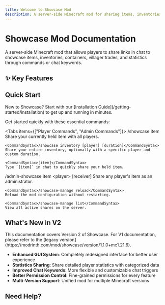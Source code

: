 ```yaml
---
title: Welcome to Showcase Mod
description: A server-side Minecraft mod for sharing items, inventories, and more through interactive links
---
```


# Showcase Mod Documentation

<MinecraftVersion auto />

A server-side Minecraft mod that allows players to share links in chat to showcase items, inventories, containers, villager trades, and statistics through commands or chat keywords.

## ✨ Key Features

<Cards>
  <Card
    title="Comprehensive Sharing"
    description="Share items, inventories, containers, and villager trades"
    href="/features/sharing/items"
  />
  <Card
    title="Server-Side Only"
    description="No client installation required for players"
    href="/getting-started/installation"
  />
  <Card
    title="Interactive Previews"
    description="Auto-unpack containers, view books and maps"
    href="/features/sharing/containers"
  />
  <Card
    title="Multi-Language Support"
    description="Built-in support for 17+ languages"
    href="/features/multi-language"
  />
  <Card
    title="Permission System"
    description="LuckPerms integration with fine-grained control"
    href="/configuration/permissions"
  />
  <Card
    title="Chat Keywords"
    description="Quick sharing with [item], [inv], and more"
    href="/features/chat-keywords"
  />
</Cards>

## Quick Start

<Callout type="info">
New to Showcase? Start with our [Installation Guide](/getting-started/installation) to get up and running in minutes.
</Callout>

Get started quickly with these essential commands:

<Tabs items={["Player Commands", "Admin Commands"]}>
  <Tab value="Player Commands">
    <CommandSyntax>/showcase item</CommandSyntax>
    Share your currently held item with all players.

    <CommandSyntax>/showcase inventory [player] [duration]</CommandSyntax>
    Share your entire inventory, optionally with a specific player and custom duration.

    <CommandSyntax>[item]</CommandSyntax>
    Type `[item]` in chat to quickly share your held item.
  </Tab>
  <Tab value="Admin Commands">
    <CommandSyntax>/admin-showcase item &lt;player&gt; [receiver]</CommandSyntax>
    Share any player's item as an administrator.

    <CommandSyntax>/showcase-manage reload</CommandSyntax>
    Reload the mod configuration without restarting.

    <CommandSyntax>/showcase-manage list</CommandSyntax>
    View all active shares on the server.
  </Tab>
</Tabs>

## What's New in V2

<Callout type="note">
This documentation covers Version 2 of Showcase. For V1 documentation, please refer to the [legacy version](https://modrinth.com/mod/showcase/version/1.1.0+mc1.21.6).
</Callout>

- **Enhanced GUI System**: Completely redesigned interface for better user experience
- **Statistics Sharing**: Share detailed player statistics with categorized data
- **Improved Chat Keywords**: More flexible and customizable chat triggers
- **Better Permission Control**: Fine-grained permissions for every feature
- **Multi-Version Support**: Unified mod for multiple Minecraft versions

## Need Help?

<Cards>
  <Card
    title="Commands Reference"
    description="Complete guide to all available commands"
    href="/commands/player-commands"
  />
  <Card
    title="Configuration Guide"
    description="Set up permissions, keywords, and more"
    href="/configuration/config-file"
  />
  <Card
    title="Troubleshooting"
    description="Common issues and solutions"
    href="/support/troubleshooting"
  />
  <Card
    title="Developer API"
    description="Integration with other plugins and mods"
    href="/developers/api-overview"
  />
</Cards>
